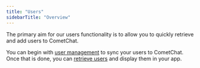 ```yaml
---
title: "Users"
sidebarTitle: "Overview"
---
```




The primary aim for our users functionality is to allow you to quickly retrieve and add users to CometChat.

You can begin with [user management](/docs/sdk/flutter/user-management) to sync your users to CometChat. Once that is done, you can [retrieve users](/docs/sdk/flutter/retrieve-users) and display them in your app.

